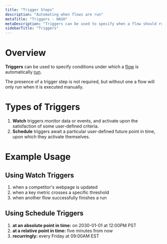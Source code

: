 ```yaml
---
title: "Trigger Steps"
description: "Automating when flows are run"
metaTitle: "Triggers - HASH"
metaDescription: "Triggers can be used to specify when a flow should run: on a predefined schedule, or in response to an external event"
sidebarTitle: "Triggers"
---
```


# Overview

**Triggers** can be used to specify conditions under which a [flow](/guide/flows) is automatically [run](/guide/flows#runs).

The presence of a trigger step is not required, but without one a flow will only run when it is executed manually.

# Types of Triggers<a id="#types" />

1. **Watch** triggers monitor data or events, and activate upon the satisfaction of some user-defined criteria.
1. **Schedule** triggers await a particular user-defined future point in time, upon which they activate themselves.

# Example Usage

## Using Watch Triggers<a id="#watch" />

1. when a competitor's webpage is updated
1. when a key metric crosses a specific threshold
1. when another flow successfully finishes a run

## Using Schedule Triggers<a id="#schedule" />

1. **at an absolute point in time:** on 2030-01-01 at 12:00PM PST
1. **at a relative point in time:** five minutes from now
1. **recurringly:** every Friday at 09:00AM EST